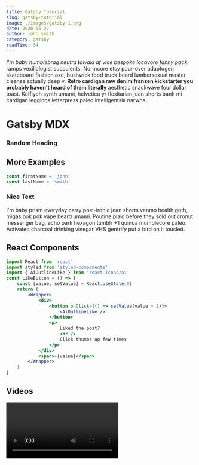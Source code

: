 ```yaml
---
title: Gatsby Tutorial
slug: gatsby-tutorial
image: ./images/gatsby-1.png
date: 2020-05-27
author: john smith
category: gatsby
readTime: 34
---
```




_I'm baby humblebrag neutra taiyaki af vice bespoke locavore fanny pack_ ramps vexillologist
succulents. Normcore etsy pour-over adaptogen skateboard fashion axe, bushwick food
truck beard lumbersexual master cleanse actually deep v. **Retro cardigan raw denim
franzen kickstarter you probably haven't heard of them literally** aesthetic snackwave
four dollar toast. Keffiyeh synth umami, helvetica yr flexitarian jean shorts banh
mi cardigan leggings letterpress paleo intelligentsia narwhal.

# Gatsby MDX

### Random Heading

## More Examples

<div className="code">

```js
const firstName = 'john'
const lastName = 'smith'
```

 </div>

<div className="nice-text">

### Nice Text

<FiInfo className="nice-text-icon"></FiInfo>

I'm baby prism everyday carry post-ironic jean shorts venmo health goth, migas pok pok vape beard umami. Poutine plaid before they sold out cronut messenger bag, echo park hexagon tumblr +1 quinoa mumblecore paleo. Activated charcoal drinking vinegar VHS gentrify put a bird on it tousled.

</div>

## React Components

<Counter />

```jsx
import React from 'react'
import styled from 'styled-components'
import { AiOutlineLike } from 'react-icons/ai'
const LikeButton = () => {
    const [value, setValue] = React.useState(0)
    return (
        <Wrapper>
            <div>
                <button onClick={() => setValue(value + 1)}>
                    <AiOutlineLike />
                </button>
                <p>
                    Liked the post?
                    <br />
                    Click thumbs up few times
                </p>
            </div>
            <span>+{value}</span>
        </Wrapper>
    )
}
```

<LikeButton />

## Videos

<RegVideo />
<Video />

<h2>regular heading</h2>
<h2> nice title </h2>

<h4>inline code</h4>

`console.log('hello there')`

<h4> blockquote element </h4>

<blockquote display="default">
    I'm baby prism everyday carry post-ironic jean shorts venmo health goth,
    migas
</blockquote>

<blockquote display="info">
    I'm baby prism everyday carry post-ironic jean shorts venmo health goth,
    migas
</blockquote>

<blockquote display="warning">
    I'm baby prism everyday carry post-ironic jean shorts venmo health goth,
    migas
</blockquote>

<blockquote>
    I'm baby gluten-free lo-fi tumblr, bicycle rights edison bulb green juice
    ennui next level viral jean shorts. Food truck godard street art migas fixie
    shaman paleo chia single-origin coffee poke pug portland flannel.
</blockquote>

> hello there

#### Javascript

```js
// comments
const name = 'john'
const channel = 'coding addict'

function featuredProducts(data) {
    return data.filter(item => {
        return item.featured === true
    })
}
featuredProducts()
```

#### JSX

```jsx
import React from 'react'

const Counter = () => {
    const [count, setCount] = React.useState(0)
    return (
        <section className="counter">
            <h4>show some love to MDX</h4>
            <h4>likes {count}</h4>
            <button
                className="btn btn-danger"
                onClick={() => setCount(count + 1)}
            >
                i like mdx
            </button>
        </section>
    )
}
export default Counter
```

#### HTML

```html
<h1>hello world</h1>
<p class="random">random text</p>
<section class="contact">
    <div class="title">
        <h1>contact us</h1>
    </div>
</section>
```

#### CSS

```css
max-width: 500px;
border-radius: var(--radius);
padding: 1rem 1.5rem;
background: var(--clr-grey-10);
text-align: center;
```

<Link to="/posts" className="btn center-btn">
    all posts
</Link>

